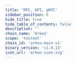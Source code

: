 ```yaml
---
title: 'RPC, API, gRPC'
sidebar_position: 6
hide_title: true
hide_table_of_contents: false
description: ''
chain_name: 'Arkeo'
scope: 'testnet'
chain_id: 'arkeo-main-v1'
binary_version: 'v1.0.13'
icon_url: 'arkeo-icon.svg'
---
```



<PageTitle
  iconUrl="img/arkeo-icon.svg"
  title="Arkeo Public Endpoints"
  chainId="arkeo-main-v1"
  version="v1.0.13"
/>

<Endpoints
  api="https://arkeo-api.noders.services"
  rpc="https://arkeo-rpc.noders.services"
  grpc="arkeo-grpc.noders.services:443"
  jsonRpc=""
/>
